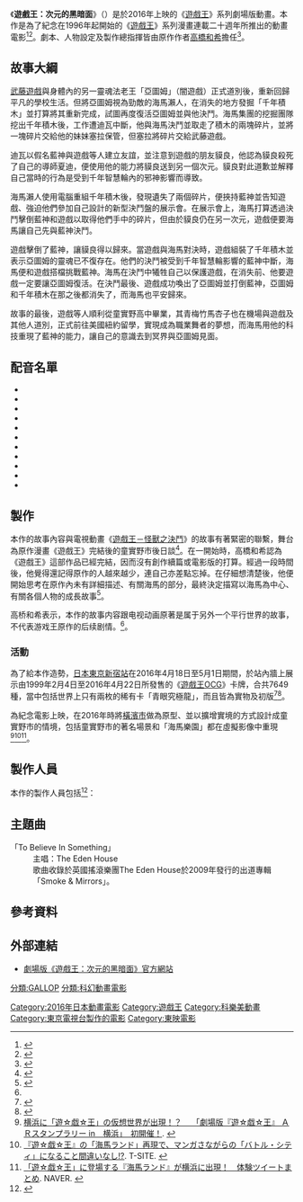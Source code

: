 {{Infobox animanga/Headerofja
|title    = 遊戲王：次元的黑暗面
|image    = THE DARK SIDE OF DIMENSIONS.jpg
|size     = 280px
|caption  = 劇場版動畫《遊戲王：次元的黑暗面》的日本版宣傳海報
|japanese = 遊☆戯☆王 THE DARK SIDE OF DIMENSIONS
|english  = Yu-Gi-Oh!: The Dark Side of Dimensions
|kana     = ゆうぎおう ザ・ダーク・サイド・オブ・ディメンジョンズ
|romaji   = Yū☆Gi☆Ō Za Dāku Saido Obu Dimenshonzu
|genre    = [[交換卡片遊戲|交換卡片遊戲]]
}}
{{Infobox animanga/Movie
|標題         = 
|總導演       = 
|導演         = 桑原智
|原案         = 
|原作         = 《[[遊戲王|遊戲王]]》[[高橋和希|高橋和希]]
|腳本         = 高橋和希
|人物設定     = 高橋和希
|機械設定     = 
|音樂         = 池頼廣、光宗信吉、中村和宏
|音樂製作     = 
|動畫製作     = [[GALLOP_(動畫工作室)|GALLOP]]
|製作         = 劇場版「遊戲王」製作委員會
|代理發行     = {{flagicon|Japan}} [[東映|東映]] <br /> {{flagicon|Taiwan}} [[甲上娛樂|甲上娛樂]] <br /> {{flagicon|HK}} 新映影片
|其他代理發行 = 
|影片發行     = 
|其他影片發行 =
|上映日       = {{flagicon|Japan}} 2016年4月23日 <br /> {{flagicon|Taiwan}} 2016年9月15日 <br /> {{flagicon|HK}} 2016年10月13日
|片長         = 130分鐘
|其他         = 
|版權         = 
|票房         = 大約10億日元
}}
{{Infobox animanga/Footerofja}}

《'''遊戲王：次元的黑暗面'''》（{{lang-ja|遊☆戯☆王 THE DARK SIDE OF DIMENSIONS}}）是於2016年上映的《[[遊戲王|遊戲王]]》系列劇場版動畫。本作是為了紀念在1996年起開始的《[[遊戲王|遊戲王]]》系列漫畫連載二十週年所推出的動畫電影<ref>{{Cite web |url = http://www.yugioh20th.com/intro/ |title = Introduction |work = 劇場版《遊戲王：次元的黑暗面》官方網站 |accessdate = 2016-10-21}}</ref><ref>{{Cite web |url = http://gnn.gamer.com.tw/2/136122.html |title = 為了信念戰鬥吧！《遊戲王：次元的黑暗面》9 月 15 日在台上映 |work = 巴哈姆特電玩資訊站 |date = 2016-08-17 |accessdate = 2016-10-21}}</ref>。劇本、人物設定及製作總指揮皆由原作作者[[高橋和希|高橋和希]]擔任<ref>{{Cite web |url = http://natalie.mu/comic/news/153701 |title = 映画「遊☆戯☆王」ポスターに新キャラ、高橋和希は米でインクポット賞受賞 |work = natalie |date = 2015-07-13 |language = ja |accessdate = 2016-10-21}}</ref>。

== 故事大綱 ==
{{See|遊戲王系列角色列表}}
[[武藤遊戲|武藤遊戲]]與身體內的另一靈魂法老王「亞圖姆」（闇遊戲）正式道別後，重新回歸平凡的學校生活。但將亞圖姆視為勁敵的海馬瀨人，在消失的地方發掘「千年積木」並打算將其重新完成，試圖再度復活亞圖姆並與他決鬥。海馬集團的挖掘團隊挖出千年積木後，工作遭迪瓦中斷，他與海馬決鬥並取走了積木的兩塊碎片，並將一塊碎片交給他的妹妹塞拉保管，但塞拉將碎片交給武藤遊戲。

迪瓦以假名藍神與遊戲等人建立友誼，並注意到遊戲的朋友貘良，他認為貘良殺死了自己的導師夏迪，便使用他的能力將貘良送到另一個次元。貘良對此道歉並解釋自己當時的行為是受到千年智慧輪內的邪神影響而導致。

海馬瀨人使用電腦重組千年積木後，發現遺失了兩個碎片，便挾持藍神並告知遊戲、強迫他們參加自己設計的新型決鬥盤的展示會。在展示會上，海馬打算透過決鬥擊倒藍神和遊戲以取得他們手中的碎片，但由於貘良仍在另一次元，遊戲便要海馬讓自己先與藍神決鬥。

遊戲擊倒了藍神，讓貘良得以歸來。當遊戲與海馬對決時，遊戲組裝了千年積木並表示亞圖姆的靈魂已不復存在。他們的決鬥被受到千年智慧輪影響的藍神中斷，海馬便和遊戲搭檔挑戰藍神。海馬在決鬥中犧牲自己以保護遊戲，在消失前、他要遊戲一定要讓亞圖姆復活。在決鬥最後、遊戲成功喚出了亞圖姆並打倒藍神，亞圖姆和千年積木在那之後都消失了，而海馬也平安歸來。

故事的最後，遊戲等人順利從童實野高中畢業，其青梅竹馬杏子也在機場與遊戲及其他人道別，正式前往美國紐約留學，實現成為職業舞者的夢想，而海馬用他的科技重現了藍神的能力，讓自己的意識去到冥界與亞圖姆見面。

== 配音名單 ==
* {{nihongo|[[武藤遊戲|武藤遊戲]]|武藤 遊戯（むとう ゆうぎ）|聲：[[風間俊介|風間俊介]]；台灣：[[馮美麗|馮美麗]]；香港：[[郭俊廷|郭俊廷]]}}
* {{nihongo|海馬瀨人|海馬 瀬人（かいば せと）|聲：[[津田健次郎|津田健次郎]]；台灣：[[劉傑_(臺灣)|劉傑]]；香港：[[陳健豪|陳健豪]]}}
* {{nihongo|[[城之內克也|城之內克也]]|城之内 克也（じょうのうち かつや）|聲：[[高橋廣樹|高橋廣樹]]；台灣：[[何志威|何志威]]；香港：[[陳漢祺|陳漢祺]]}}
* {{nihongo|真崎杏子|真崎 杏子（まざき あんず）|聲：[[齊藤真紀|齊藤真紀]]；台灣：[[陶敏嫻|陶敏嫻]]；香港：[[廖欣怡|廖欣怡]]}}
* {{nihongo|本田廣人|本田 ヒロト（ほんだ ヒロト）|聲：[[近藤孝行|近藤孝行]]；台灣：[[陳幼文|陳幼文]]；香港：[[竺諺鴻|竺諺鴻]]}}
* {{nihongo|獏良了|獏良 了（ばくら りょう）|聲：[[松本梨香|松本梨香]]；台灣：[[劉傑_(臺灣)|劉傑]] / [[陶敏嫻|陶敏嫻]]（幼年）；香港：[[黃尉斯|黃尉斯]]}}
* {{nihongo|御伽龍兒|御伽 龍児（おとぎ りゅうじ）|聲：[[內藤玲|內藤玲]]；台灣：[[劉傑_(臺灣)|劉傑]]；香港：[[張振熙|張振熙]]}}
* {{nihongo|海馬圭平|海馬 モクバ（かいば モクバ）|聲：[[竹內順子|竹內順子]]；台灣：[[陶敏嫻|陶敏嫻]]；香港：[[莊巧兒|莊巧兒]]}}
* {{nihongo|藍神|藍神（あいがみ）|聲：[[林遣都|林遣都]]<ref>{{Cite web |url = http://mantan-web.jp/2015/11/20/20151119dog00m200038000c.html |title = 遊☆戯☆王：林遣都が声優初挑戦　劇場版アニメ最新作で謎の少年役に |work = MANTANWEB |date = 2015-11-20 |language = ja |accessdate = 2016-10-21}}</ref>；台灣：[[官志宏|官志宏]] / [[陶敏嫻|陶敏嫻]]（幼年）；香港：[[張振熙|張振熙]]}}
* {{nihongo|瑟菈|セラ|聲：[[花澤香菜|花澤香菜]]；台灣：[[林筱玲|林筱玲]]；香港：[[顧詠雪|顧詠雪]]}}
* {{nihongo|瑪尼|マニ|聲：[[日野聰|日野聰]]；台灣：[[高銘孝|高銘孝]]；香港：[[黃尉斯|黃尉斯]]}}

== 製作 ==
本作的故事內容與電視動畫《[[遊戲王－怪獸之決鬥|遊戲王－怪獸之決鬥]]》的故事有著緊密的聯繫，舞台為原作漫畫《遊戲王》完結後的童實野市後日談<ref>{{Cite web |url = http://www.cinematoday.jp/page/N0072381 |title = 「遊☆戯☆王」初の長編映画で風間俊介＆津田健次郎コンビ復活！原作のアフターエピソード描く |author = 市川遥 |date = 2015-04-12 |publisher = CINEMATODAY |language = ja |accessdate = 2016-10-21}}</ref>。在一開始時，高橋和希認為《遊戲王》這部作品已經完結，因而沒有創作續篇或電影版的打算。經過一段時間後，他覺得還記得原作的人越來越少，連自己亦差點忘掉。在仔細想清楚後，他便開始思考在原作內未有詳細描述、有關海馬的部分，最終決定描寫以海馬為中心、有關各個人物的成長故事<ref name="#1">{{Cite web |url = http://natalie.mu/comic/pp/yugioh/page/2 |title = 高橋和希インタビュー |author = 宮津友徳 |publisher = natalie |language = ja |accessdate = 2016-10-21}}</ref>。

高桥和希表示，本作的故事内容跟电视动画原著是属于另外一个平行世界的故事， 不代表游戏王原作的后续剧情。<ref name="#1"/>。

=== 活動 ===
為了給本作造勢，[[日本|日本]][[東京|東京]][[新宿站|新宿站]]在2016年4月18日至5月1日期間，於站內牆上展示由1999年2月4日至2016年4月22日所發售的《[[遊戲王集換紙牌遊戲|遊戲王OCG]]》卡牌，合共7649種，當中包括世界上只有兩枚的稀有卡「青眼究極龍」，而且皆為實物及初版<ref>{{Cite web |url = http://www.inside-games.jp/article/2016/04/18/97935.html |title = 新宿駅の「遊戯王」広告が凄い！これまで発行された全7649カードを展示、幻の「青眼の究極竜」も |author = 栗本浩大 |date = 2016-04-18 |publisher = INSIDE |language = ja |accessdate = 2016-10-21}}</ref><ref>{{Cite web |url = http://kai-you.net/article/28084 |title = 遊戯王カード全7649種を新宿駅に展示！ 圧巻の光景にデュエリスト騒然 |work = KAI-YOU |date = 2016-04-18 |language = ja |accessdate = 2016-10-21|}}</ref>。

為紀念電影上映，在2016年時將[[橫濱市|橫濱市]]做為原型、並以擴增實境的方式設計成童實野市的情境，包括童實野市的著名場景和「海馬樂園」都在虛擬影像中重現<ref>[https://prtimes.jp/main/html/rd/p/000000135.000013670.html 横浜に「遊☆戯☆王」の仮想世界が出現！？　 「劇場版『遊☆戯☆王』 ＡＲスタンプラリー in　横浜」　初開催！]. {{ja icon}}</ref><ref>[http://top.tsite.jp/news/comic/o/28040153/ 『遊☆戯☆王』の「海馬ランド」再現で、マンガさながらの「バトル・シティ」になること間違いなし!?]. T-SITE. {{ja icon}}</ref><ref>[https://matome.naver.jp/odai/2145693204563191801 「遊☆戯☆王」に登場する『海馬ランド』が横浜に出現！　体験ツイートまとめ]. NAVER. {{ja icon}}</ref>。

== 製作人員 ==
本作的製作人員包括<ref>{{Cite web |url = http://www.yugioh20th.com/caststaff/ |title = Cast & Staff |work = 劇場版《遊戲王：次元的黑暗面》官方網站 |accessdate = 2016-10-24}}</ref>：
{{Castlist|
* 原作、人物設定、製作總指揮：[[高橋和希|高橋和希]]、STUDIO DICE（集英社「[[週刊少年Jump|週刊少年Jump]]」）
* 導演：桑原智
* 劇本：高橋和希、桑原智、彦久保雅博
* 分鏡：高橋和希、桑原智
* 演出：茉田哲明、牧野吉高、武藤公春
* 人物設定、總作畫監督：[[加加美高浩|加加美高浩]]
* 副人物設定、作畫監督：盧佶甫、蛯名秀和、豊田暁子、渡辺{{lang|ja|るりこ}}
* 作画監督：中田亜希子、内海紘子、高橋克之、井口忠一、山下紀子、荏原裕子、長田絵里、松岡秀明、丸山修二、中村路之将、青木一紀、内田裕、片山{{lang|ja|みゆき}}、{{lang|ja|つなきあき}}、田中{{lang|ja|ちゆき}}、加藤園、[[原憲一|原憲一]]
* 概念、怪獸設定：反田誠二
* 機械、道具設定：[[中原禮|中原禮]]、小海雄司、鈴木勤、蛯名秀和
* 動畫原創卡片設定：[[長森佳容|長森佳容]]、{{lang|ja|ぱなこ}}
* 美術監督：中村隆
* 色彩設定：横井正人
* CG創作總監：内田優作
* 攝影監督：枝光弘明
* 音響監督：松岡裕紀
* 音樂：[[池賴廣|池賴廣]]、[[光宗信吉|光宗信吉]]、中村和宏
* 編曲：蓑部雄崇、福田康文
* 音樂協力：TV TOKYO Music、[[Marvelous|Marvelous]]
* 執行製作人：波多野淳一
* 製作人：實松照晃
* 動畫制作：[[GALLOP_(動畫工作室)|GALLOP]]
* 制作：[[日本AD_SYSTEMS|日本AD SYSTEMS]]
* 發行：[[東映|東映]]
* 製作：劇場版「遊戲王」製作委員會（日本AD SYSTEMS、[[科樂美數位娛樂|科樂美數位娛樂]]、[[東京電視台|東京電視台]]、[[集英社|集英社]]）
}}

== 主題曲 ==
; 「To Believe In Something」
: 主唱：The Eden House
: 歌曲收錄於英國搖滾樂團The Eden House於2009年發行的出道專輯「Smoke & Mirrors」。

== 參考資料 ==
{{reflist|2}}

== 外部連結 ==
* [http://www.yugioh20th.com/ 劇場版《遊戲王：次元的黑暗面》官方網站] {{ja}}

{{遊戲王}}
{{GALLOP}}
{{DEFAULTSORT:Yu-Gi-Oh!: The Dark Side of Dimensions}}
[[Category:2016年日本動畫電影|Category:2016年日本動畫電影]]
[[分類:GALLOP|分類:GALLOP]]
[[分類:科幻動畫電影|分類:科幻動畫電影]]
[[Category:遊戲王|Category:遊戲王]]
[[Category:科樂美動畫|Category:科樂美動畫]]
[[Category:東京電視台製作的電影|Category:東京電視台製作的電影]]
[[Category:東映電影|Category:東映電影]]